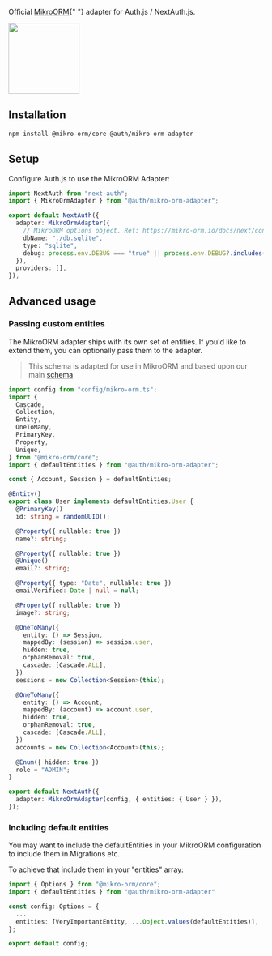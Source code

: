 <div
  style={{
    display: "flex",
    justifyContent: "space-between",
    alignItems: "center",
    padding: 16,
  }}
>
  <p style={{ fontWeight: "normal" }}>
    Official <a href="https://mikro-orm.io/docs/installation">MikroORM</a>{" "}
    adapter for Auth.js / NextAuth.js.
  </p>
  <a href="https://mikro-orm.io/">
    <img
      style={{ display: "block" }}
      src="https://authjs.dev/img/adapters/mikro-orm.svg"
      width="140"
    />
  </a>
</div>

## Installation

```bash npm2yarn
npm install @mikro-orm/core @auth/mikro-orm-adapter
```

## Setup

Configure Auth.js to use the MikroORM Adapter:

```typescript filename="pages/api/auth/[...nextauth].ts"
import NextAuth from "next-auth";
import { MikroOrmAdapter } from "@auth/mikro-orm-adapter";

export default NextAuth({
  adapter: MikroOrmAdapter({
    // MikroORM options object. Ref: https://mikro-orm.io/docs/next/configuration#driver
    dbName: "./db.sqlite",
    type: "sqlite",
    debug: process.env.DEBUG === "true" || process.env.DEBUG?.includes("db"),
  }),
  providers: [],
});
```

## Advanced usage

### Passing custom entities

The MikroORM adapter ships with its own set of entities. If you'd like to extend them, you can optionally pass them to the adapter.

> This schema is adapted for use in MikroORM and based upon our main [schema](https://authjs.dev/reference/core/adapters#models)

```typescript filename="pages/api/auth/[...nextauth].ts"
import config from "config/mikro-orm.ts";
import {
  Cascade,
  Collection,
  Entity,
  OneToMany,
  PrimaryKey,
  Property,
  Unique,
} from "@mikro-orm/core";
import { defaultEntities } from "@auth/mikro-orm-adapter";

const { Account, Session } = defaultEntities;

@Entity()
export class User implements defaultEntities.User {
  @PrimaryKey()
  id: string = randomUUID();

  @Property({ nullable: true })
  name?: string;

  @Property({ nullable: true })
  @Unique()
  email?: string;

  @Property({ type: "Date", nullable: true })
  emailVerified: Date | null = null;

  @Property({ nullable: true })
  image?: string;

  @OneToMany({
    entity: () => Session,
    mappedBy: (session) => session.user,
    hidden: true,
    orphanRemoval: true,
    cascade: [Cascade.ALL],
  })
  sessions = new Collection<Session>(this);

  @OneToMany({
    entity: () => Account,
    mappedBy: (account) => account.user,
    hidden: true,
    orphanRemoval: true,
    cascade: [Cascade.ALL],
  })
  accounts = new Collection<Account>(this);

  @Enum({ hidden: true })
  role = "ADMIN";
}

export default NextAuth({
  adapter: MikroOrmAdapter(config, { entities: { User } }),
});
```

### Including default entities

You may want to include the defaultEntities in your MikroORM configuration to include them in Migrations etc.

To achieve that include them in your "entities" array:

```typescript filename="config/mikro-orm.ts"
import { Options } from "@mikro-orm/core";
import { defaultEntities } from "@auth/mikro-orm-adapter"

const config: Options = {
  ...
  entities: [VeryImportantEntity, ...Object.values(defaultEntities)],
};

export default config;
```
